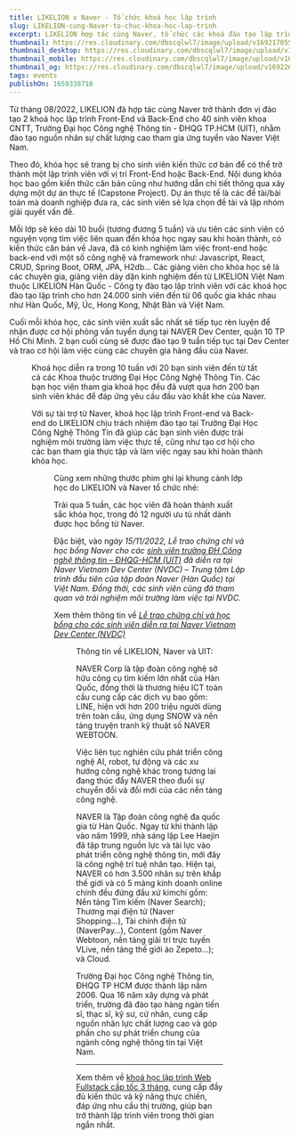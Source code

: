```yaml
---
title: LIKELION x Naver - Tổ chức khoá học lập trình
slug: LIKELION-cung-Naver-to-chuc-khoa-hoc-lap-trinh
excerpt: LIKELION hợp tác cùng Naver, tổ chức các khoá đào tạo lập trình Front-End và Back-End cho sinh viên khoa CNTT, Trường Đại học CNTT TP.HCM
thumbnail: https://res.cloudinary.com/dbscqlwl7/image/upload/v1692170555/blogs/LIKELION-cung-Naver-to-chuc-khoa-hoc-lap-trinh/Naver_Thumbnail_e6mxdf.png
thumbnail_desktop: https://res.cloudinary.com/dbscqlwl7/image/upload/v1692170555/blogs/LIKELION-cung-Naver-to-chuc-khoa-hoc-lap-trinh/Naver_Desktop_whskih.png
thumbnail_mobile: https://res.cloudinary.com/dbscqlwl7/image/upload/v1692170555/blogs/LIKELION-cung-Naver-to-chuc-khoa-hoc-lap-trinh/Naver_Mobile_i6luth.png
thumbnail_og: https://res.cloudinary.com/dbscqlwl7/image/upload/v1692263272/blogs/LIKELION-cung-Naver-to-chuc-khoa-hoc-lap-trinh/Naver_Thumbnail_Social_ftwfav.png
tags: events
publishOn: 1659338716
---
```


Từ tháng 08/2022, LIKELION đã hợp tác cùng Naver trở thành đơn vị đào tạo 2 khoá học lập trình Front-End và Back-End cho 40 sinh viên khoa CNTT, Trường Đại học Công nghệ Thông tin - ĐHQG TP.HCM (UIT), nhằm đào tạo nguồn nhân sự chất lượng cao tham gia ứng tuyển vào Naver Việt Nam.

Theo đó, khóa học sẽ trang bị cho sinh viên kiến thức cơ bản để có thể trở thành một lập trình viên với vị trí Front-End hoặc Back-End. Nội dung khóa học bao gồm kiến thức căn bản cũng như hướng dẫn chi tiết thông qua xây dựng một dự án thực tế (Capstone Project). Dự án thực tế là các đề tài/bài toán mà doanh nghiệp đưa ra, các sinh viên sẽ lựa chọn đề tài và lập nhóm giải quyết vấn đề.

Mỗi lớp sẽ kéo dài 10 buổi (tương đương 5 tuần) và ưu tiên các sinh viên có nguyện vọng tìm việc liên quan đến khóa học ngay sau khi hoàn thành, có kiến thức căn bản về Java, đã có kinh nghiệm làm việc front-end hoặc back-end với một số công nghệ và framework như: Javascript, React, CRUD, Spring Boot, ORM, JPA, H2db… Các giảng viên cho khóa học sẽ là các chuyên gia, giảng viên dày dặn kinh nghiệm đến từ LIKELION Việt Nam thuộc LIKELION Hàn Quốc - Công ty đào tạo lập trình viên với các khoá học đào tạo lập trình cho hơn 24.000 sinh viên đến từ 06 quốc gia khác nhau như Hàn Quốc, Mỹ, Úc, Hong Kong, Nhật Bản và Việt Nam.

Cuối mỗi khóa học, các sinh viên xuất sắc nhất sẽ tiếp tục rèn luyện để nhận được cơ hội phỏng vấn tuyển dụng tại NAVER Dev Center, quận 10 TP Hồ Chí Minh. 2 bạn cuối cùng sẽ được đào tạo 9 tuần tiếp tục tại Dev Center và trao cơ hội làm việc cùng các chuyên gia hàng đầu của Naver.

<Figure
  imageUrl="https://res.cloudinary.com/dbscqlwl7/image/upload/v1692170555/blogs/LIKELION-cung-Naver-to-chuc-khoa-hoc-lap-trinh/Naver_1_vsthja.jpg"
  caption="Một buổi học lớp Front-end với giảng viên LIKELION tại NAVER"
/>

Khoá học diễn ra trong 10 tuần với 20 bạn sinh viên đến từ tất cả các Khoa thuộc trường Đại Học Công Nghệ Thông Tin. Các bạn học viên tham gia khoá học đều đã vượt qua hơn 200 bạn sinh viên khác để đáp ứng yêu cầu đầu vào khắt khe của Naver.

Với sự tài trợ từ Naver, khoá học lập trình Front-end và Back-end do LIKELION chịu trách nhiệm đào tạo tại Trường Đại Học Công Nghệ Thông Tin đã giúp các bạn sinh viên được trải nghiệm môi trường làm việc thực tế, cũng như tạo cơ hội cho các bạn tham gia thực tập và làm việc ngay sau khi hoàn thành khóa học.

<Figure
  imageUrl="https://res.cloudinary.com/dbscqlwl7/image/upload/v1692170555/blogs/LIKELION-cung-Naver-to-chuc-khoa-hoc-lap-trinh/Naver_2_bvmhko.jpg"
  caption="Các bạn sinh viên IT trường ĐH Công nghệ thông tin (UIT) tham gia khoá học"
/>

Cùng xem những thước phim ghi lại khung cảnh lớp học do LIKELION và Naver tổ chức nhé:

<YoutubeVideo youtubeId="HZO2vHJRWfg" />

Trải qua 5 tuần, các học viên đã hoàn thành xuất sắc khóa học, trong đó 12 người ưu tú nhất dành được học bổng từ Naver.

Đặc biệt, vào n*gày 15/11/2022, Lễ trao chứng chỉ và học bổng Naver cho các [sinh viên trường ĐH Công nghệ thông tin – ĐHQG-HCM (UIT)](https://www.uit.edu.vn/sinh-vien-truong-dai-hoc-cong-nghe-thong-tin-tham-quan-trung-tam-lap-trinh-naver-vietnam) đã diễn ra tại Naver Vietnam Dev Center (NVDC) – Trung tâm Lập trình đầu tiên của tập đoàn Naver (Hàn Quốc) tại Việt Nam. Đồng thời, các sinh viên cũng đã tham quan và trải nghiệm môi trường làm việc tại NVDC.*

Xem thêm thông tin về _[Lễ trao chứng chỉ và học bổng cho các sinh viên diễn ra tại Naver Vietnam Dev Center (NVDC)](https://thanhnien.vn/sinh-vien-thanh-nhan-vien-moi-trong-ngay-nhan-chung-chi-lap-trinh-tai-doanh-nghiep-1851522187.htm)_

<Figure
  imageUrl="https://res.cloudinary.com/dbscqlwl7/image/upload/v1692170555/blogs/LIKELION-cung-Naver-to-chuc-khoa-hoc-lap-trinh/Naver_3_wzhaib.jpg"
  caption="Lễ trao chứng chỉ và học bổng cho các học viên"
/>

Thông tin về LIKELION, Naver và UIT:

NAVER Corp là tập đoàn công nghệ sở hữu công cụ tìm kiếm lớn nhất của Hàn Quốc, đồng thời là thương hiệu ICT toàn cầu cung cấp các dịch vụ bao gồm: LINE, hiện với hơn 200 triệu người dùng trên toàn cầu, ứng dụng SNOW và nền tảng truyện tranh kỹ thuật số NAVER WEBTOON.

Việc liên tục nghiên cứu phát triển công nghệ AI, robot, tự động và các xu hướng công nghệ khác trong tương lai đang thúc đẩy NAVER theo đuổi sự chuyển đổi và đổi mới của các nền tảng công nghệ.

NAVER là Tập đoàn công nghệ đa quốc gia từ Hàn Quốc. Ngay từ khi thành lập vào năm 1999, nhà sáng lập Lee Haejin đã tập trung nguồn lực và tài lực vào phát triển công nghệ thông tin, mới đây là công nghệ trí tuệ nhân tạo. Hiện tại, NAVER có hơn 3.500 nhân sự trên khắp thế giới và có 5 mảng kinh doanh online chính đều đứng đầu xứ kimchi gồm: Nền tảng Tìm kiếm (Naver Search); Thương mại điện tử (Naver Shopping…), Tài chính điện tử (NaverPay…), Content (gồm Naver Webtoon, nền tảng giải trí trực tuyến VLive, nền tảng thế giới ảo Zepeto…); và Cloud.

Trường Đại học Công nghệ Thông tin, ĐHQG TP HCM được thành lập năm 2006. Qua 16 năm xây dựng và phát triển, trường đã đào tạo hàng ngàn tiến sĩ, thạc sĩ, kỹ sư, cử nhân, cung cấp nguồn nhân lực chất lượng cao và góp phần cho sự phát triển chung của ngành công nghệ thông tin tại Việt Nam.

---

Xem thêm về [khoá học lập trình Web Fullstack cấp tốc 3 tháng](https://www.likelion.edu.vn/courses/khoa-hoc-lap-trinh-web-fullstack), cung cấp đầy đủ kiến thức và kỹ năng thực chiến, đáp ứng nhu cầu thị trường, giúp bạn trở thành lập trình viên trong thời gian ngắn nhất.
